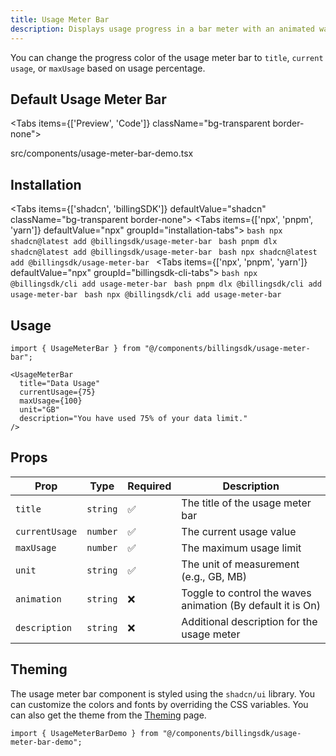 ```yaml
---
title: Usage Meter Bar
description: Displays usage progress in a bar meter with an animated wave-like pattern, status badges, and compact design.
---
```

You can change the progress color of the usage meter bar to `title`, `current usage`, or `maxUsage` based on usage percentage.

## Default Usage Meter Bar

<Tabs items={['Preview', 'Code']} className="bg-transparent border-none">
  <Tab value="Preview" className="border-none bg-transparent p-0 mt-3">
    <PreviewComponents registryName="usage-meter-bar">
      <UsageMeterBarDemo />
    </PreviewComponents>
  </Tab>

  <Tab value="Code" className="mt-3">
  <include cwd lang="tsx" meta='title="src/components/usage-meter-bar-demo.tsx"'>src/components/usage-meter-bar-demo.tsx</include>

  </Tab>
</Tabs>

## Installation

<Tabs items={['shadcn', 'billingSDK']} defaultValue="shadcn" className="bg-transparent border-none">
  <Tab value="shadcn" className="border-none bg-transparent p-0 mt-3">
    <Tabs items={['npx', 'pnpm', 'yarn']} defaultValue="npx" groupId="installation-tabs">
      <Tab value="npx">
        ```bash
        npx shadcn@latest add @billingsdk/usage-meter-bar
        ```
      </Tab>
      <Tab value="pnpm">
        ```bash
        pnpm dlx shadcn@latest add @billingsdk/usage-meter-bar
        ```
      </Tab>
      <Tab value="yarn">
        ```bash
        npx shadcn@latest add @billingsdk/usage-meter-bar
        ```
      </Tab>
    </Tabs>
  </Tab>
  <Tab value="billingSDK" className="border-none bg-transparent p-0 mt-3">
    <Tabs items={['npx', 'pnpm', 'yarn']} defaultValue="npx" groupId="billingsdk-cli-tabs">
      <Tab value="npx">
        ```bash
        npx @billingsdk/cli add usage-meter-bar
        ```
      </Tab>
      <Tab value="pnpm">
        ```bash
        pnpm dlx @billingsdk/cli add usage-meter-bar
        ```
      </Tab>
      <Tab value="yarn">
        ```bash
        npx @billingsdk/cli add usage-meter-bar
        ```
      </Tab>
    </Tabs>
  </Tab>
</Tabs>

## Usage

```tsx
import { UsageMeterBar } from "@/components/billingsdk/usage-meter-bar";
```
```tsx
<UsageMeterBar
  title="Data Usage"
  currentUsage={75}
  maxUsage={100}
  unit="GB"
  description="You have used 75% of your data limit."
/>
```

## Props

| Prop | Type | Required | Description |
|------|------|----------|-------------|
| `title` | `string` | ✅ | The title of the usage meter bar |
| `currentUsage` | `number` | ✅ | The current usage value |
| `maxUsage` | `number` | ✅ | The maximum usage limit |
| `unit` | `string` | ✅ | The unit of measurement (e.g., GB, MB) |
| `animation` | `string` | ❌ | Toggle to control the waves animation (By default it is On) |
| `description` | `string` | ❌ | Additional description for the usage meter |

## Theming

The usage meter bar component is styled using the `shadcn/ui` library. You can customize the colors and fonts by overriding the CSS variables. You can also get the theme from the [Theming](/docs/theming) page.

```tsx
import { UsageMeterBarDemo } from "@/components/billingsdk/usage-meter-bar-demo";
```
